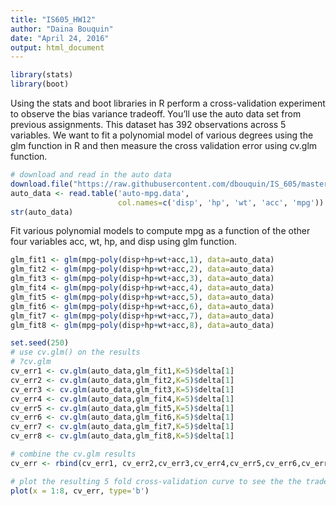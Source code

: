 ```yaml
---
title: "IS605_HW12"
author: "Daina Bouquin"
date: "April 24, 2016"
output: html_document
---
```


```r
library(stats)
library(boot)
```

Using the stats and boot libraries in R perform a cross-validation experiment to observe
the bias variance tradeoff. You’ll use the auto data set from previous assignments. This
dataset has 392 observations across 5 variables. We want to fit a polynomial model of
various degrees using the glm function in R and then measure the cross validation error
using cv.glm function.
```r
# download and read in the auto data
download.file("https://raw.githubusercontent.com/dbouquin/IS_605/master/IS605_HW5/auto-mpg.data", "auto-mpg.data", method="curl")
auto_data <- read.table('auto-mpg.data', 
                        col.names=c('disp', 'hp', 'wt', 'acc', 'mpg'))
str(auto_data)
```
Fit various polynomial models to compute mpg as a function of the other four variables
acc, wt, hp, and disp using glm function.
```r
glm_fit1 <- glm(mpg~poly(disp+hp+wt+acc,1), data=auto_data)
glm_fit2 <- glm(mpg~poly(disp+hp+wt+acc,2), data=auto_data)
glm_fit3 <- glm(mpg~poly(disp+hp+wt+acc,3), data=auto_data)
glm_fit4 <- glm(mpg~poly(disp+hp+wt+acc,4), data=auto_data)
glm_fit5 <- glm(mpg~poly(disp+hp+wt+acc,5), data=auto_data)
glm_fit6 <- glm(mpg~poly(disp+hp+wt+acc,6), data=auto_data)
glm_fit7 <- glm(mpg~poly(disp+hp+wt+acc,7), data=auto_data)
glm_fit8 <- glm(mpg~poly(disp+hp+wt+acc,8), data=auto_data)

set.seed(250)
# use cv.glm() on the results
# ?cv.glm
cv_err1 <- cv.glm(auto_data,glm_fit1,K=5)$delta[1]
cv_err2 <- cv.glm(auto_data,glm_fit2,K=5)$delta[1]
cv_err3 <- cv.glm(auto_data,glm_fit3,K=5)$delta[1]
cv_err4 <- cv.glm(auto_data,glm_fit4,K=5)$delta[1]
cv_err5 <- cv.glm(auto_data,glm_fit5,K=5)$delta[1]
cv_err6 <- cv.glm(auto_data,glm_fit6,K=5)$delta[1]
cv_err7 <- cv.glm(auto_data,glm_fit7,K=5)$delta[1]
cv_err8 <- cv.glm(auto_data,glm_fit8,K=5)$delta[1]

# combine the cv.glm results
cv_err <- rbind(cv_err1, cv_err2,cv_err3,cv_err4,cv_err5,cv_err6,cv_err7,cv_err8)

# plot the resulting 5 fold cross-validation curve to see the the tradeoff between bias and variance.
plot(x = 1:8, cv_err, type='b')
```


